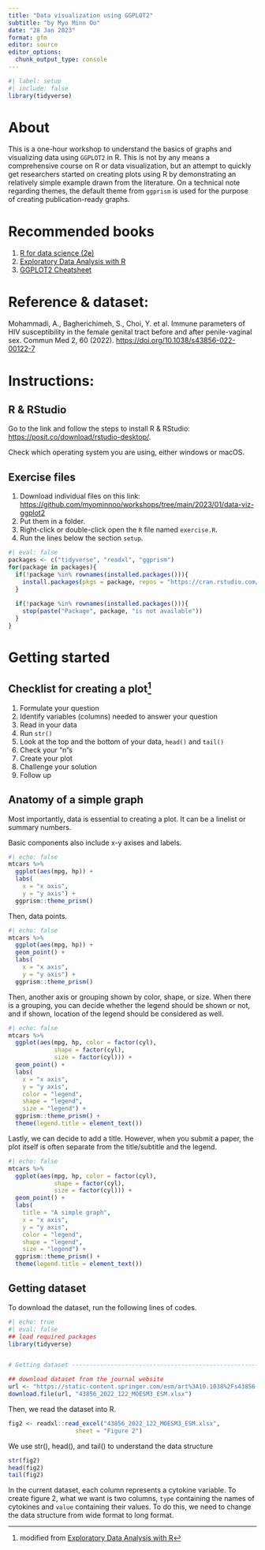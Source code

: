 ```yaml
---
title: "Data visualization using GGPLOT2"
subtitle: "by Myo Minn Oo" 
date: "28 Jan 2023"
format: gfm
editor: source
editor_options: 
  chunk_output_type: console
---
```


```r
#| label: setup
#| include: false
library(tidyverse)
```

# About

This is a one-hour workshop to understand the basics of graphs and visualizing data using `GGPLOT2` in R. This is not by any means a comprehensive course on R or data visualization, but an attempt to quickly get researchers started on creating plots using R by demonstrating an relatively simple example drawn from the literature. On a technical note regarding themes, the default theme from `ggprism` is used for the purpose of creating publication-ready graphs. 

# Recommended books

1. [R for data science (2e)](https://r4ds.hadley.nz/)
2. [Exploratory Data Analysis with R](https://bookdown.org/rdpeng/exdata/)
3. [GGPLOT2 Cheatsheet](https://posit.co/wp-content/uploads/2022/10/data-visualization-1.pdf)

# Reference & dataset:

Mohammadi, A., Bagherichimeh, S., Choi, Y. et al. Immune parameters of HIV susceptibility in the female genital tract before and after penile-vaginal sex. Commun Med 2, 60 (2022). <https://doi.org/10.1038/s43856-022-00122-7>

# Instructions:

## R & RStudio

Go to the link and follow the steps to install R & RStudio: <https://posit.co/download/rstudio-desktop/>.

Check which operating system you are using, either windows or macOS.

## Exercise files

1.  Download individual files on this link: <https://github.com/myominnoo/workshops/tree/main/2023/01/data-viz-ggplot2>\
2.  Put them in a folder.
3.  Right-click or double-click open the `R` file named `exercise.R`.
4.  Run the lines below the section `setup`.

```r
#| eval: false
packages <- c("tidyverse", "readxl", "ggprism")
for(package in packages){
  if(!package %in% rownames(installed.packages())){
    install.packages(pkgs = package, repos = "https://cran.rstudio.com/")
  }
  
  if(!package %in% rownames(installed.packages())){
    stop(paste("Package", package, "is not available"))
  }
}
```


# Getting started

## Checklist for creating a plot[^1]

[^1]: modified from [Exploratory Data Analysis with R](https://bookdown.org/rdpeng/exdata/)

1.  Formulate your question
2.  Identify variables (columns) needed to answer your question
3.  Read in your data
4.  Run `str()`
5.  Look at the top and the bottom of your data, `head()` and `tail()`
6.  Check your "n"s
7.  Create your plot
8.  Challenge your solution
9.  Follow up


## Anatomy of a simple graph

Most importantly, data is essential to creating a plot. It can be a linelist or summary numbers.

Basic components also include x-y axises and labels. 

```r
#| echo: false
mtcars %>% 
  ggplot(aes(mpg, hp)) + 
  labs(
    x = "x axis", 
    y = "y axis") + 
  ggprism::theme_prism()
```

Then, data points. 

```r
#| echo: false
mtcars %>% 
  ggplot(aes(mpg, hp)) + 
  geom_point() +
  labs(
    x = "x axis", 
    y = "y axis") + 
  ggprism::theme_prism()
```

Then, another axis or grouping shown by color, shape, or size. When there is a grouping, you can decide whether the legend should be shown or not, and if shown, location of the legend should be considered as well. 

```r
#| echo: false
mtcars %>% 
  ggplot(aes(mpg, hp, color = factor(cyl), 
             shape = factor(cyl), 
             size = factor(cyl))) + 
  geom_point() +
  labs(
    x = "x axis", 
    y = "y axis", 
    color = "legend", 
    shape = "legend", 
    size = "legend") + 
  ggprism::theme_prism() +
  theme(legend.title = element_text())
```


Lastly, we can decide to add a title. However, when you submit a paper, the plot itself is often separate from the title/subtitle and the legend. 

```r
#| echo: false
mtcars %>% 
  ggplot(aes(mpg, hp, color = factor(cyl), 
             shape = factor(cyl), 
             size = factor(cyl))) + 
  geom_point() +
  labs(
    title = "A simple graph", 
    x = "x axis", 
    y = "y axis", 
    color = "legend", 
    shape = "legend", 
    size = "legend") + 
  ggprism::theme_prism() +
  theme(legend.title = element_text())
```






## Getting dataset 

To download the dataset, run the following lines of codes. 

```r
#| echo: true
#| eval: false
## load required packages
library(tidyverse)


# Getting dataset ---------------------------------------------------------

## download dataset from the journal website
url <- "https://static-content.springer.com/esm/art%3A10.1038%2Fs43856-022-00122-7/MediaObjects/43856_2022_122_MOESM3_ESM.xlsx"
download.file(url, "43856_2022_122_MOESM3_ESM.xlsx")

```

Then, we read the dataset into R. 
```r
fig2 <- readxl::read_excel("43856_2022_122_MOESM3_ESM.xlsx", 
                   sheet = "Figure 2")
```

We use str(), head(), and tail() to understand the data structure
```r
str(fig2)
head(fig2)
tail(fig2)
```

In the current dataset, each column represents a cytokine variable. To create figure 2, what we want is two columns, `type` containing the names of cytokines and `value` containing their values. To do this, we need to change the data structure from wide format to long format. 

